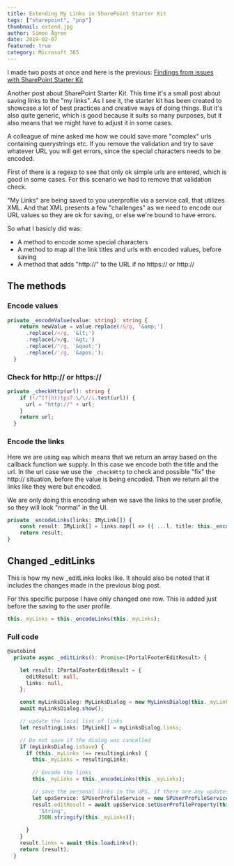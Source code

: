 ```yaml
---
title: Extending My Links in SharePoint Starter Kit 
tags: ["sharepoint", "pnp"]
thumbnail: extend.jpg
author: Simon Ågren
date: 2019-02-07
featured: true
category: Microsoft 365
---
```


I made two posts at once and here is the previous: [Findings from issues with SharePoint Starter Kit](https://simonagren.github.io/sp-starter-footer/)

Another post about SharePoint Starter Kit. This time it's a small post about saving links to the "my links". As I see it, the starter kit has been created to showcase a lot of best practices and creative ways of doing things. But it's also quite generic, which is good because it suits so many purposes, but it also means that we might have to adjust it in some cases.

A colleague of mine asked me how we could save more "complex" urls containing querystrings etc. If you remove the validation and try to save whatever URL you will get errors, since the special characters needs to be encoded.

First of there is a regexp to see that only ok simple urls are entered, which is good in some cases. For this scenario we had to remove that validation check.

"My Links" are being saved to you userprofile via a service call, that utilizes XML. And that XML presents a few "challenges" as we need to encode our URL values so they are ok for saving, or else we're bound to have errors.

So what I basicly did was:
- A method to encode some special characters
- A method to map all the link titles and urls with encoded values, before saving
- A method that adds "http://" to the URL if no https:// or http://

## The methods

### Encode values

```typescript
private _encodeValue(value: string): string {
    return newValue = value.replace(/&/g, '&amp;')
      .replace(/</g, '&lt;')
      .replace(/>/g, '&gt;')
      .replace(/"/g, '&quot;')
      .replace(/'/g, '&apos;');
  }
```

### Check for http:// or https://

```typescript
private _checkHttp(url): string {
    if (!/^(f|ht)tps?:\/\//i.test(url)) {
      url = "http://" + url;
    }
    return url;
  }
```

### Encode the links

Here we are using `map` which means that we return an array based on the callback function we supply. In this case we encode both the title and the url. In the url case we use the `_checkHttp` to check and possible "fix" the http:// situation, before the value is being encoded.
Then we return all the links like they were but encoded.

We are only doing this encoding when we save the links to the user profile, so they will look "normal" in the UI.

```typescript
private _encodeLinks(links: IMyLink[]) {
    const result: IMyLink[] = links.map(l => ({ ...l, title: this._encodeValue(l.title), url: this._encodeValue(this._checkHttp(l.url)) }));
    return result;
}
```

## Changed _editLinks

This is how my new _editLinks looks like. It should also be noted that it includes the changes made in the previous blog post.

For this specific purpose I have only changed one row. This is added just before the saving to the user profile.

```typescript
this._myLinks = this._encodeLinks(this._myLinks);
```

### Full code

```typescript
@autobind
  private async _editLinks(): Promise<IPortalFooterEditResult> {

    let result: IPortalFooterEditResult = {
      editResult: null,
      links: null,
    };

    const myLinksDialog: MyLinksDialog = new MyLinksDialog(this._myLinks);
    await myLinksDialog.show();

    // update the local list of links
    let resultingLinks: IMyLink[] = myLinksDialog.links;

    // Do not save if the dialog was cancelled
    if (myLinksDialog.isSave) {
      if (this._myLinks !== resultingLinks) {
        this._myLinks = resultingLinks;
        
        // Encode the links
        this._myLinks = this._encodeLinks(this._myLinks);

        // save the personal links in the UPS, if there are any updates
        let upsService: SPUserProfileService = new SPUserProfileService(this.context);
        result.editResult = await upsService.setUserProfileProperty(this.properties.personalItemsStorageProperty,
          'String',
          JSON.stringify(this._myLinks));

      }
    }
    result.links = await this.loadLinks();
    return (result);
  }
  ```